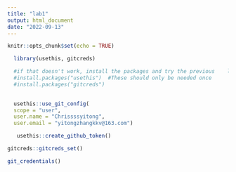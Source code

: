 ```yaml
---
title: "lab1"
output: html_document
date: "2022-09-13"
---
```


```r
knitr::opts_chunk$set(echo = TRUE)
```

```r
  library(usethis, gitcreds)

  #if that doesn't work, install the packages and try the previous    line again.
  #install.packages("usethis")  #These should only be needed once
  #install.packages("gitcreds") 
  
```

```r
  usethis::use_git_config(
  scope = "user",
  user.name = "Chrissssyitong",
  user.email = "yitongzhangkkv@163.com")
```


```r
   usethis::create_github_token()
```

```r
gitcreds::gitcreds_set()
```

```r
git_credentials()
```

